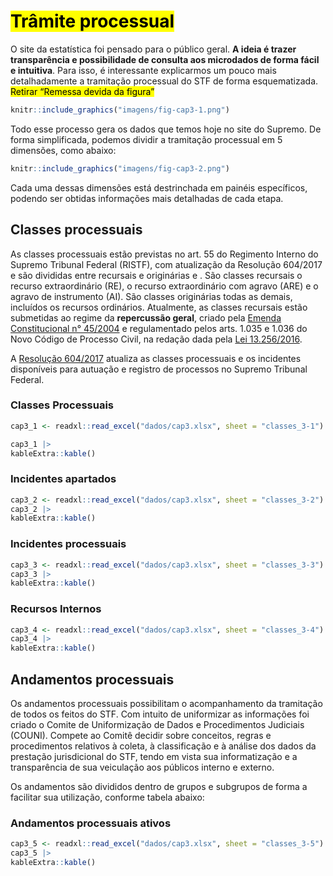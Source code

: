 # <mark>Trâmite processual</mark> {#tramite}

O site da estatística foi pensado para o público geral. **A ideia é trazer transparência e possibilidade de consulta aos microdados de forma fácil e intuitiva**. Para isso, é interessante explicarmos um pouco mais detalhadamente a tramitação processual do STF de forma esquematizada. <mark>Retirar "Remessa devida da figura"</mark>

```r
knitr::include_graphics("imagens/fig-cap3-1.png")
```

Todo esse processo gera os dados que temos hoje no site do Supremo. De forma simplificada, podemos dividir a tramitação processual em 5 dimensões, como abaixo:

```r
knitr::include_graphics("imagens/fig-cap3-2.png")
```

Cada uma dessas dimensões está destrinchada em painéis específicos, podendo ser obtidas informações mais detalhadas de cada etapa.

## Classes processuais

As classes processuais estão previstas no art. 55 do Regimento Interno do Supremo Tribunal Federal (RISTF), com atualização da Resolução 604/2017 e são divididas entre recursais e originárias e . São classes recursais o recurso extraordinário (RE), o recurso extraordinário com agravo (ARE) e o agravo de instrumento (AI). São classes originárias todas as demais, incluídos os recursos ordinários.  Atualmente, as classes recursais estão submetidas ao regime da **repercussão geral**, criado pela [Emenda Constitucional n° 45/2004](http://www.planalto.gov.br/ccivil_03/Constituicao/Emendas/Emc/emc45.htm#art9) e regulamentado pelos arts. 1.035 e 1.036 do Novo Código de Processo Civil, na redação dada pela [Lei 13.256/2016](http://www.planalto.gov.br/ccivil_03/_Ato2015-2018/2016/Lei/L13256.htm#art3).

A [Resolução 604/2017](http://www.stf.jus.br/ARQUIVO/NORMA/RESOLUCAO604-2017.PDF) atualiza as classes processuais e os incidentes disponíveis para autuação e registro de processos no Supremo Tribunal Federal.

### Classes Processuais

```r

cap3_1 <- readxl::read_excel("dados/cap3.xlsx", sheet = "classes_3-1")

cap3_1 |> 
kableExtra::kable()
```

### Incidentes apartados

```r

cap3_2 <- readxl::read_excel("dados/cap3.xlsx", sheet = "classes_3-2")
cap3_2 |> 
kableExtra::kable()
```

### Incidentes processuais

```r
cap3_3 <- readxl::read_excel("dados/cap3.xlsx", sheet = "classes_3-3")
cap3_3 |> 
kableExtra::kable()
```

### Recursos Internos

```r
cap3_4 <- readxl::read_excel("dados/cap3.xlsx", sheet = "classes_3-4")
cap3_4 |> 
kableExtra::kable()
```

## Andamentos processuais

Os andamentos processuais possibilitam o acompanhamento da tramitação de todos os feitos do STF. Com intuito de uniformizar as informações foi criado o Comite de Uniformização de Dados e Procedimentos Judiciais (COUNI). Compete ao Comitê decidir sobre conceitos, regras e procedimentos relativos à coleta, à classificação e à análise dos dados da prestação jurisdicional do STF, tendo em vista sua informatização e a transparência de sua veiculação aos públicos interno e externo.

Os andamentos são divididos dentro de grupos e subgrupos de forma a facilitar sua utilização, conforme tabela abaixo:

### Andamentos processuais ativos

```r
cap3_5 <- readxl::read_excel("dados/cap3.xlsx", sheet = "classes_3-5")
cap3_5 |> 
kableExtra::kable()
```
